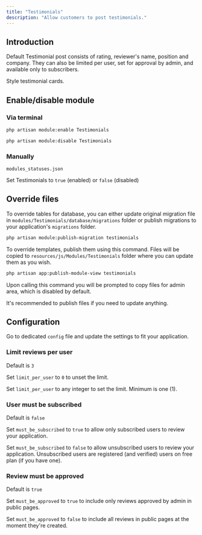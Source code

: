 ```yaml
---
title: "Testimonials"
description: "Allow customers to post testimonials."
---
```


## Introduction

Default Testimonial post consists of rating, reviewer's name, position and company. They can also be limited per user, set for approval by admin, and available only to subscribers.

<Card title="Components" icon="layer-group" href="/components/testimonials">
  Style testimonial cards.
</Card>

## Enable/disable module

### Via terminal

```bash
php artisan module:enable Testimonials
```

```bash
php artisan module:disable Testimonials
```

### Manually

`modules_statuses.json`

Set Testimonials to `true` (enabled) or `false` (disabled)

## Override files

To override tables for database, you can either update original migration file in `modules/Testimonials/database/migrations` folder or publish migrations to your application's `migrations` folder.

```bash
php artisan module:publish-migration testimonials
```

To override templates, publish them using this command. Files will be copied to `resources/js/Modules/Testimonials` folder where you can update them as you wish.

```bash
php artisan app:publish-module-view testimonials
```

Upon calling this command you will be prompted to copy files for admin area, which is disabled by default.

<Warning>
  It's recommended to publish files if you need to update anything.
</Warning>

## Configuration

Go to dedicated `config` file and update the settings to fit your application.

### Limit reviews per user

Default is `3`

Set `limit_per_user` to `0` to unset the limit.

Set `limit_per_user` to any integer to set the limit. Minimum is one (1).

### User must be subscribed

Default is `false`

Set `must_be_subscribed` to `true` to allow only subscribed users to review your application.

Set `must_be_subscribed` to `false` to allow unsubscribed users to review your application. Unsubscribed users are registered (and verified) users on free plan (if you have one).

### Review must be approved

Default is `true`

Set `must_be_approved` to `true` to include only reviews approved by admin in public pages.

Set `must_be_approved` to `false` to include all reviews in public pages at the moment they're created.
